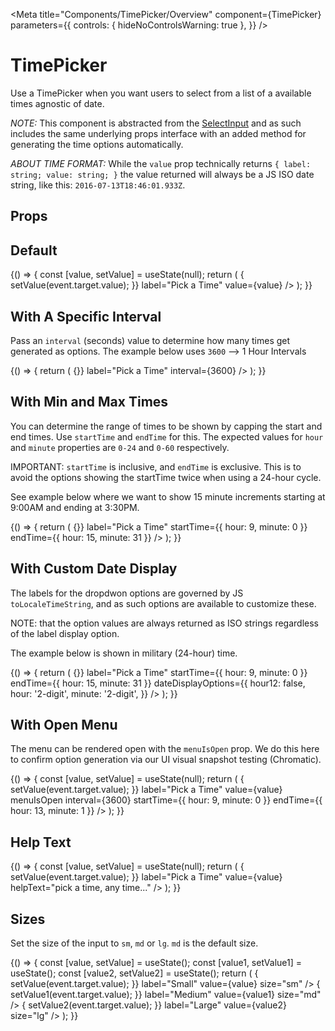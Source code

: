 
<Meta
  title="Components/TimePicker/Overview"
  component={TimePicker}
  parameters={{
    controls: { hideNoControlsWarning: true },
  }}
/>

# TimePicker

Use a TimePicker when you want users to select from a list of a available times agnostic of date.

_NOTE:_ This component is abstracted from the [SelectInput](?path=/docs/components-selectinput-overview--default-story)
and as such includes the same underlying props interface with an added method for generating the time options automatically.

_ABOUT TIME FORMAT:_ While the `value` prop technically returns `{ label: string; value: string; }` the value returned will always
be a JS ISO date string, like this: `2016-07-13T18:46:01.933Z`.

## Props

<ArgsTable of={TimePicker} />

## Default

<Canvas>
  <Story name="Default">
    {() => {
      const [value, setValue] = useState(null);
      return (
        <Box height="360px">
          <TimePicker
            id="defaultTimePicker"
            name="defaultTimePicker"
            onChange={event => {
              setValue(event.target.value);
            }}
            label="Pick a Time"
            value={value}
          />
        </Box>
      );
    }}
  </Story>
</Canvas>

## With A Specific Interval

Pass an `interval` (seconds) value to determine how many times get generated as options.
The example below uses `3600` --> 1 Hour Intervals

<Canvas>
  <Story name="With Interval">
    {() => {
      return (
        <Box height="360px">
          <TimePicker
            id="intervalTimePicker"
            name="intervalTimePicker"
            onChange={() => {}}
            label="Pick a Time"
            interval={3600}
          />
        </Box>
      );
    }}
  </Story>
</Canvas>

## With Min and Max Times

You can determine the range of times to be shown by capping the start and end times.
Use `startTime` and `endTime` for this. The expected values for `hour` and `minute` properties
are `0-24` and `0-60` respectively.

IMPORTANT: `startTime` is inclusive, and `endTime` is exclusive. This is to avoid
the options showing the startTime twice when using a 24-hour cycle.

See example below where we want to show 15 minute increments starting at 9:00AM and ending at 3:30PM.

<Canvas>
  <Story name="With Start and End">
    {() => {
      return (
        <Box height="360px">
          <TimePicker
            id="startEnd"
            name="startEnd"
            onChange={() => {}}
            label="Pick a Time"
            startTime={{ hour: 9, minute: 0 }}
            endTime={{ hour: 15, minute: 31 }}
          />
        </Box>
      );
    }}
  </Story>
</Canvas>

## With Custom Date Display

The labels for the dropdwon options are governed by JS `toLocaleTimeString`, and as such
options are available to customize these.

NOTE: that the option values are always returned as ISO strings regardless of the label display option.

The example below is shown in military (24-hour) time.

<Canvas>
  <Story name="With Custom Date">
    {() => {
      return (
        <Box height="360px">
          <TimePicker
            id="customDate"
            name="customDate"
            onChange={() => {}}
            label="Pick a Time"
            startTime={{ hour: 9, minute: 0 }}
            endTime={{ hour: 15, minute: 31 }}
            dateDisplayOptions={{
              hour12: false,
              hour: '2-digit',
              minute: '2-digit',
            }}
          />
        </Box>
      );
    }}
  </Story>
</Canvas>

## With Open Menu

The menu can be rendered open with the `menuIsOpen` prop. We do this here to confirm option generation
via our UI visual snapshot testing (Chromatic).

<Canvas>
  <Story name="Open Menu">
    {() => {
      const [value, setValue] = useState(null);
      return (
        <Box height="260px">
          <TimePicker
            id="openMenu"
            name="openMenu"
            onChange={event => {
              setValue(event.target.value);
            }}
            label="Pick a Time"
            value={value}
            menuIsOpen
            interval={3600}
            startTime={{ hour: 9, minute: 0 }}
            endTime={{ hour: 13, minute: 1 }}
          />
        </Box>
      );
    }}
  </Story>
</Canvas>

## Help Text

<Canvas>
  <Story name="Help Text">
    {() => {
      const [value, setValue] = useState(null);
      return (
        <Box height="360px">
          <TimePicker
            id="helpText"
            name="helpText"
            onChange={event => {
              setValue(event.target.value);
            }}
            label="Pick a Time"
            value={value}
            helpText="pick a time, any time..."
          />
        </Box>
      );
    }}
  </Story>
</Canvas>

## Sizes

Set the size of the input to `sm`, `md` or `lg`. `md` is the default size.

<Canvas>
  <Story name="Size">
    {() => {
      const [value, setValue] = useState();
      const [value1, setValue1] = useState();
      const [value2, setValue2] = useState();
      return (
        <Box gap="md" height="360px">
          <TimePicker
            id="smTimePicker"
            name="smTimePicker"
            onChange={event => {
              setValue(event.target.value);
            }}
            label="Small"
            value={value}
            size="sm"
          />
          <TimePicker
            id="mdTimePicker"
            name="mdTimePicker"
            onChange={event => {
              setValue1(event.target.value);
            }}
            label="Medium"
            value={value1}
            size="md"
          />
          <TimePicker
            id="lgTimePicker"
            name="lgTimePicker"
            onChange={event => {
              setValue2(event.target.value);
            }}
            label="Large"
            value={value2}
            size="lg"
          />
        </Box>
      );
    }}
  </Story>
</Canvas>
